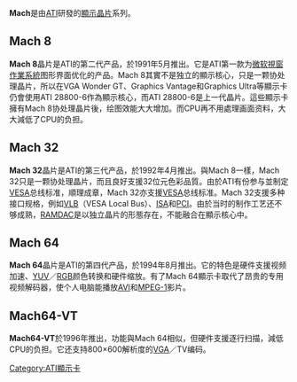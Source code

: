 {{noteTA
|G1=IT
}}
'''Mach'''是由[[ATI|ATI]]研發的[[顯示晶片|顯示晶片]]系列。

== Mach 8 ==
'''Mach 8'''晶片是ATI的第二代产品，於1991年5月推出。它是ATI第一款为[[微软|微软]][[視窗作業系統|視窗作業系統]]图形界面优化的产品。Mach 8其實不是独立的顯示核心，只是一颗协处理晶片，所以在VGA Wonder GT、Graphics Vantage和Graphics Ultra等顯示卡仍會使用ATI 28800-6作為顯示核心，而ATI 28800-6是上一代晶片。這些顯示卡擁有Mach 8协处理晶片後，绘图效能大大增加。而CPU再不用處理画面资料，大大減低了CPU的负担。

== Mach 32 ==
'''Mach 32'''晶片是ATI的第三代产品，於1992年4月推出。與Mach 8一樣，Mach 32只是一颗协处理晶片，而且良好支援32位元色彩品質。由於ATI有份参与並制定[[VESA|VESA]]总线标准，順理成章，Mach 32亦支援[[VESA|VESA]]总线标准。Mach 32支援多种接口规格，例如[[VLB|VLB]]（VESA Local Bus）、[[ISA|ISA]]和[[PCI|PCI]]。由於当时的制作工艺还不够成熟，[[RAMDAC|RAMDAC]]是以独立晶片的形態存在，不能融合在顯示核心中。

== Mach 64 ==
'''Mach 64'''晶片是ATI的第四代产品，於1994年8月推出。它的特色是硬件支援视频加速、[[YUV|YUV]]／[[RGB|RGB]]颜色转换和硬件缩放。有了Mach 64顯示卡取代了昂贵的专用视频解码器，使个人电脑能播放[[AVI|AVI]]和[[MPEG-1|MPEG-1]]影片。

== Mach64-VT ==
'''Mach64-VT'''於1996年推出，功能與Mach 64相似，但硬件支援逐行扫描，減低CPU的负担。它还支持800×600解析度的[[VGA|VGA]]／TV编码。

{{ATI}}

[[Category:ATI顯示卡|Category:ATI顯示卡]]